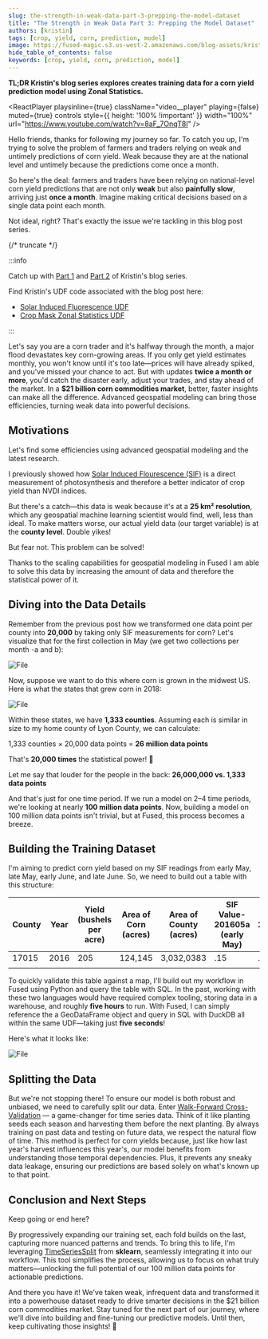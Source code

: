 ```yaml
---
slug: the-strength-in-weak-data-part-3-prepping-the-model-dataset
title: "The Strength in Weak Data Part 3: Prepping the Model Dataset"
authors: [kristin]
tags: [crop, yield, corn, prediction, model]
image: https://fused-magic.s3.us-west-2.amazonaws.com/blog-assets/kristin_social.png
hide_table_of_contents: false
keywords: [crop, yield, corn, prediction, model]
---
```



**TL;DR Kristin's blog series explores creates training data for a corn yield prediction model using Zonal Statistics.**




<ReactPlayer
    playsinline={true}
    className="video__player"
    playing={false}
    muted={true}
    controls
    style={{ height: '100% !important' }}
    width="100%"
    url="https://www.youtube.com/watch?v=8aF_7OnqT8I"
/>




Hello friends, thanks for following my journey so far. To catch you up, I'm trying to solve the problem of farmers and traders relying on weak and untimely predictions of corn yield. Weak because they are at the national level and untimely because the predictions come once a month.

So here's the deal: farmers and traders have been relying on national-level corn yield predictions that are not only **weak** but also **painfully slow**, arriving just **once a month**. Imagine making critical decisions based on a single data point each month.

Not ideal, right? That's exactly the issue we're tackling in this blog post series.




{/* truncate */}


:::info

Catch up with [Part 1](/blog/the-strength-in-weak-data/) and [Part 2](/blog/the-strength-in-weak-data-part-2/) of Kristin's blog series.

Find Kristin's UDF code associated with the blog post here:
- [Solar Induced Fluorescence UDF](https://www.fused.io/workbench/catalog/Solar_Induced_Fluorescence-37a48cc8-711e-4b56-93ea-48f5639e4062)
- [Crop Mask Zonal Statistics UDF](https://www.fused.io/workbench/catalog/Crop_Mask_Zonal_Statistics-dc1e6bf9-e2e6-4a1b-9061-094bc4825978)


:::

Let's say you are a corn trader and it's halfway through the month, a major flood devastates key corn-growing areas. If you only get yield estimates monthly, you won't know until it's too late—prices will have already spiked, and you've missed your chance to act. But with updates **twice a month or more**, you'd catch the disaster early, adjust your trades, and stay ahead of the market. In a **$21 billion corn commodities market**, better, faster insights can make all the difference. Advanced geospatial modeling can bring those efficiencies, turning weak data into powerful decisions.


## Motivations


Let's find some efficiencies using advanced geospatial modeling and the latest research.

I previously showed how [Solar Induced Flourescence (SIF)](https://appliedsciences.nasa.gov/our-impact/news/solar-induced-fluorescence-learn-new-approach-remote-sensing-vegetation) is a direct measurement of photosynthesis and therefore a better indicator of crop yield than NVDI indices.

But there's a catch—this data is weak because it's at a **25 km² resolution**, which any geospatial machine learning scientist would find, well, less than ideal. To make matters worse, our actual yield data (our target variable) is at the **county level**. Double yikes!

But fear not. This problem can be solved!

Thanks to the scaling capabilities for geospatial modeling in Fused I am able to solve this data by increasing the amount of data and therefore the statistical power of it.

## Diving into the Data Details

Remember from the previous post how we transformed one data point per county into **20,000** by taking only SIF measurements for corn? Let's visualize that for the first collection in May (we get two collections per month -a and b):



<div style={{textAlign: 'center'}}>
<img src={Image1} alt="File"/>
</div>

Now, suppose we want to do this where corn is grown in the midwest US. Here is what the states that grew corn in 2018:


<div style={{textAlign: 'center'}}>
<img src={Image2} alt="File"/>
</div>

Within these states, we have **1,333 counties**. Assuming each is similar in size to my home county of Lyon County, we can calculate:

1,333 counties × 20,000 data points = **26 million data points**

That's **20,000 times** the statistical power! 🎉

Let me say that louder for the people in the back: **26,000,000 vs. 1,333 data points**

And that's just for one time period. If we run a model on 2–4 time periods, we're looking at nearly **100 million data points**. Now, building a model on 100 million data points isn't trivial, but at Fused, this process becomes a breeze.

## Building the Training Dataset

I'm aiming to predict corn yield based on my SIF readings from early May, late May, early June, and late June. So, we need to build out a table with this structure:


| County  | Year | Yield (bushels per acre) | Area of Corn (acres) | Area of County (acres) | SIF Value-201605a (early May) | SIF Value-201605a (late May) |
| --- | --- | --- | --- | --- | --- | --- |
| 17015 | 2016 | 205 | 124,145 | 3,032,0383 | .15 | .65 |
|  |  |  |  |  |  |  |


To quickly validate this table against a map, I'll build out my workflow in Fused using Python and query the table with SQL. In the past, working with these two languages would have required complex tooling, storing data in a warehouse, and roughly **five hours** to run. With Fused, I can simply reference the a GeoDataFrame object and query in SQL with DuckDB all within the same UDF—taking just **five seconds**!

Here's what it looks like:



<div style={{textAlign: 'center'}}>
<img src={Image3} alt="File"/>
</div>

## Splitting the Data

But we're not stopping there! To ensure our model is both robust and unbiased, we need to carefully split our data. Enter [Walk-Forward Cross-Validation](https://www.kaggle.com/code/justozner/time-series-using-walk-forward-validation) — a game-changer for time series data. Think of it like planting seeds each season and harvesting them before the next planting. By always training on past data and testing on future data, we respect the natural flow of time. This method is perfect for corn yields because, just like how last year's harvest influences this year's, our model benefits from understanding those temporal dependencies. Plus, it prevents any sneaky data leakage, ensuring our predictions are based solely on what's known up to that point.

<ReactPlayer playsinline={true} className="video__player" playing={true} muted={true} controls height="100%" url="https://fused-magic.s3.us-west-2.amazonaws.com/blog-assets/krv3.mp4" width="100%" />


## Conclusion and Next Steps

Keep going or end here?

By progressively expanding our training set, each fold builds on the last, capturing more nuanced patterns and trends. To bring this to life, I'm leveraging [TimeSeriesSplit](https://scikit-learn.org/stable/modules/generated/sklearn.model_selection.TimeSeriesSplit.html) from **sklearn**, seamlessly integrating it into our workflow. This tool simplifies the process, allowing us to focus on what truly matters—unlocking the full potential of our 100 million data points for actionable predictions.

And there you have it! We've taken weak, infrequent data and transformed it into a powerhouse dataset ready to drive smarter decisions in the $21 billion corn commodities market. Stay tuned for the next part of our journey, where we'll dive into building and fine-tuning our predictive models. Until then, keep cultivating those insights! 🌽
